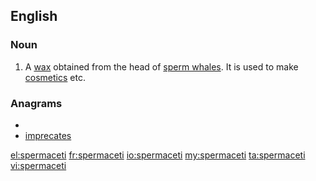 ==English==
{{wikipedia}}
===Noun===
{{en-noun|-}}
# A [[wax]] obtained from the head of [[sperm whale]]s. It is used to make [[cosmetics]] etc.

===Anagrams===
* {{alphagram|aceeimprst}}
* [[imprecates#English|imprecates]]

[[el:spermaceti]]
[[fr:spermaceti]]
[[io:spermaceti]]
[[my:spermaceti]]
[[ta:spermaceti]]
[[vi:spermaceti]]
